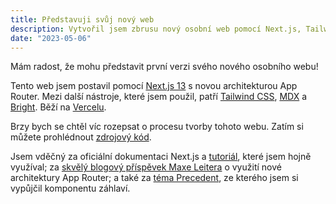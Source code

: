 ```yaml
---
title: Představuji svůj nový web
description: Vytvořil jsem zbrusu nový osobní web pomocí Next.js, Tailwind CSS a MDX.
date: "2023-05-06"
---
```


Mám radost, že mohu představit první verzi svého nového osobního webu!

Tento web jsem postavil pomocí [Next.js 13](https://nextjs.org/) s novou architekturou App Router. Mezi další nástroje, které jsem použil, patří [Tailwind CSS](https://tailwindcss.com/), [MDX](https://mdxjs.com/) a [Bright](https://github.com/code-hike/bright). Běží na [Vercelu](https://vercel.com/).

Brzy bych se chtěl víc rozepsat o procesu tvorby tohoto webu. Zatím si můžete prohlédnout [zdrojový kód](https://github.com/bgub/bengubler.com).

Jsem vděčný za oficiální dokumentaci Next.js a [tutoriál](https://nextjs.org/learn/basics/create-nextjs-app), které jsem hojně využíval; za [skvělý blogový příspěvek Maxe Leitera](https://maxleiter.com/blog/build-a-blog-with-nextjs-13#sitemap-support-sitemapjs) o využití nové architektury App Router; a také za [téma Precedent](https://precedent.dev/), ze kterého jsem si vypůjčil komponentu záhlaví.
